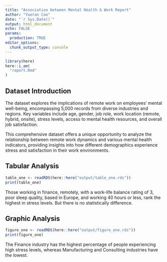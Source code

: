 ```yaml
---
title: "Association between Mental Health & Work Report"
author: "Yueran Cao"
date: "`r Sys.Date()`"
output: html_document
echo: FALSE
params:
  production: TRUE
editor_options: 
  chunk_output_type: console
---
```


```r
library(here)
here::i_am(
  "report.Rmd"
)
```

## Dataset Introduction

The dataset explores the implications of remote work on employees' mental well-being, encompassing 5,000 records from diverse industries and regions. Key variables include age, gender, job role, work location (remote, hybrid, onsite), stress levels, access to mental health resources, and overall job satisfaction. 

This comprehensive dataset offers a unique opportunity to analyze the relationship between remote work dynamics and various mental health indicators, providing insights into how different demographics experience stress and satisfaction in their work environments.

## Tabular Analysis

```r
table_one <- readRDS(here::here("output/table_one.rds"))
print(table_one)
```

Those working in finance, remotely, with a work-life balance rating of 3, poor sleep quality, based in Europe, and working 40 hours or less, rank the highest in stress levels. But there is no statistically difference.

## Graphic Analysis

```r
figure_one <- readRDS(here::here("output/figure_one.rds"))
print(figure_one)
```

The Finance industry has the highest percentage of people experiencing high stress levels, whereas Manufacturing and Consulting industries have the lowest.